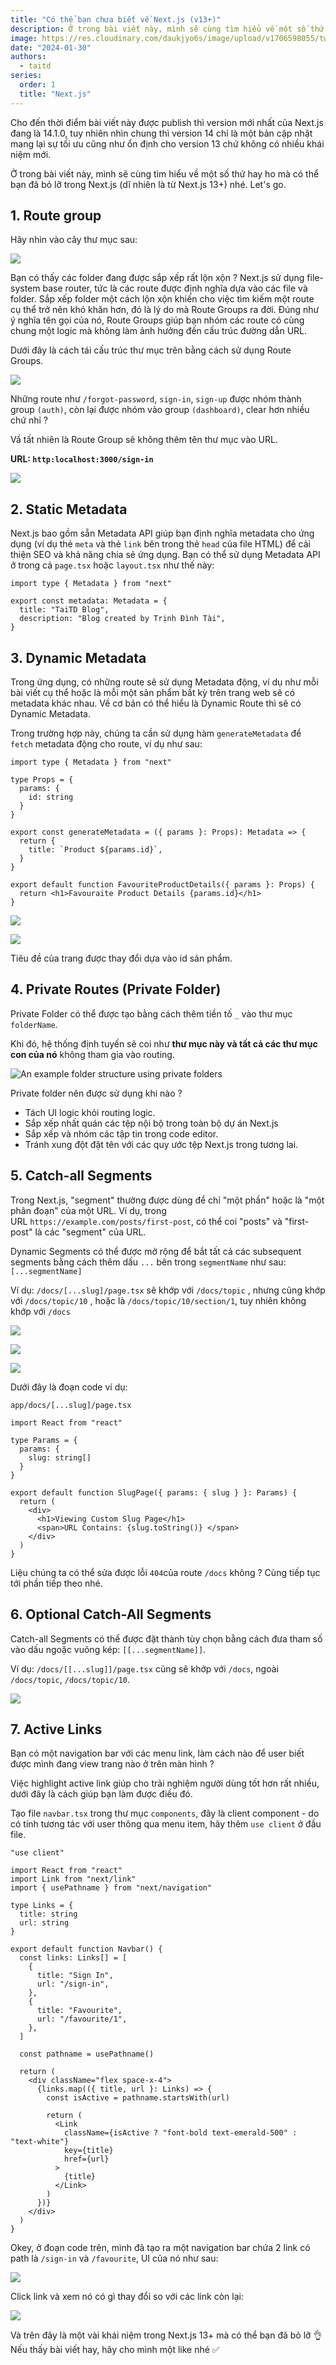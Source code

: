 ```yaml
---
title: "Có thể bạn chưa biết về Next.js (v13+)"
description: Ở trong bài viết này, mình sẽ cùng tìm hiểu về một số thứ hay ho mà có thể bạn đã bỏ lỡ trong Next.js (dĩ nhiên là từ Next.js 13+) nhé. Let's go.
image: https://res.cloudinary.com/daukjyo6s/image/upload/v1706598055/twitter-card_sznp94.png
date: "2024-01-30"
authors:
  - taitd
series:
  order: 1
  title: "Next.js"
---
```


Cho đến thời điểm bài viết này được publish thì version mới nhất của Next.js đang là 14.1.0, tuy nhiên nhìn chung thì version 14 chỉ là một bản cập nhật mang lại sự tối ưu cũng như ổn định cho version 13 chứ không có nhiều khái niệm mới.

Ở trong bài viết này, mình sẽ cùng tìm hiểu về một số thứ hay ho mà có thể bạn đã bỏ lỡ trong Next.js (dĩ nhiên là từ Next.js 13+) nhé. Let's go.

## 1. Route group

Hãy nhìn vào cây thư mục sau:

![](https://miro.medium.com/v2/resize:fit:439/1*sH3RtYmOOApgi_au3cWfMw.png)

Bạn có thấy các folder đang được sắp xếp rất lộn xộn ? Next.js sử dụng file-system base router, tức là các route được định nghĩa dựa vào các file và folder. Sắp xếp folder một cách lộn xộn khiến cho việc tìm kiếm một route cụ thể trở nên khó khăn hơn, đó là lý do mà Route Groups ra đời.
Đúng như ý nghĩa tên gọi của nó, Route Groups giúp bạn nhóm các route có cùng chung một logic mà không làm ảnh hưởng đến cấu trúc đường dẫn URL.

Dưới đây là cách tái cấu trúc thư mục trên bằng cách sử dụng Route Groups.

![](https://miro.medium.com/v2/resize:fit:385/1*Z_ZV_c6bz2Xf7GCBnyHy1A.png)

Những route như `/forgot-password`, `sign-in`, `sign-up` được nhóm thành group `(auth)`, còn lại được nhóm vào group `(dashboard)`, clear hơn nhiều chứ nhỉ ?

Vầ tất nhiên là Route Group sẽ không thêm tên thư mục vào URL.

**URL: `http:localhost:3000/sign-in`**

![](https://miro.medium.com/v2/resize:fit:700/1*1WMIZOfbDdnna06KG4XKUw.png)

## 2. Static Metadata

Next.js bao gồm sẵn Metadata API giúp bạn định nghĩa metadata cho ứng dụng (ví dụ thẻ `meta` và thẻ `link` bên trong thẻ `head` của file HTML) để cải thiện SEO và khả năng chia sẻ ứng dụng.
Bạn có thể sử dụng Metadata API ở trong cả `page.tsx` hoặc `layout.tsx` như thế này:

```tsx
import type { Metadata } from "next"

export const metadata: Metadata = {
  title: "TaiTD Blog",
  description: "Blog created by Trịnh Đình Tài",
}
```

## 3. Dynamic Metadata

Trong ứng dụng, có những route sẽ sử dụng Metadata động, ví dụ như mỗi bài viết cụ thể hoặc là mỗi một sản phẩm bất kỳ trên trang web sẽ có metadata khác nhau. Về cơ bản có thể hiểu là Dynamic Route thì sẽ có Dynamic Metadata.

Trong trường hợp này, chúng ta cần sử dụng hàm `generateMetadata` để `fetch` metadata động cho route, ví dụ như sau:

```tsx
import type { Metadata } from "next"

type Props = {
  params: {
    id: string
  }
}

export const generateMetadata = ({ params }: Props): Metadata => {
  return {
    title: `Product ${params.id}`,
  }
}

export default function FavouriteProductDetails({ params }: Props) {
  return <h1>Favouraite Product Details {params.id}</h1>
}
```

![](https://miro.medium.com/v2/resize:fit:700/1*pkexHOETmHrlpnISi4NYjQ.png)

![](https://miro.medium.com/v2/resize:fit:700/1*F1-MbywRmhfdEiV3ZoEsgA.png)

Tiêu đề của trang được thay đổi dựa vào id sản phẩm.

## 4. Private Routes (Private Folder)

Private Folder có thể được tạo bằng cách thêm tiền tố `_` vào thư mục `folderName`.

Khi đó, hệ thống định tuyến sẽ coi như **thư mục này và tất cả các thư mục con của nó** không tham gia vào routing.

![An example folder structure using private folders](https://nextjs.org/_next/image?url=%2Fdocs%2Fdark%2Fproject-organization-private-folders.png&w=3840&q=75&dpl=dpl_6Qir2sLFUSLWxJxpLbUBoZRU9wXc)

Private folder nên được sử dụng khi nào ?

- Tách UI logic khỏi routing logic.
- Sắp xếp nhất quán các tệp nội bộ trong toàn bộ dự án Next.js
- Sắp xếp và nhóm các tập tin trong code editor.
- Tránh xung đột đặt tên với các quy ước tệp Next.js trong tương lai.

## 5. Catch-all Segments

Trong Next.js, "segment" thường được dùng để chỉ "một phần" hoặc là "một phân đoạn" của một URL. Ví dụ, trong URL `https://example.com/posts/first-post`, có thể coi "posts" và "first-post" là các "segment" của URL.

Dynamic Segments có thể được mở rộng để bắt tất cả các subsequent segments bằng cách thêm dấu `...` bên trong `segmentName` như sau: `[...segmentName]`

Ví dụ: `/docs/[...slug]/page.tsx` sẽ khớp với `/docs/topic` , nhưng cũng khớp với `/docs/topic/10` , hoặc là `/docs/topic/10/section/1`, tuy nhiên không khớp với `/docs`

![](https://miro.medium.com/v2/resize:fit:700/1*ecPaz26WH8zyuHGyfRzCzA.png)

![](https://miro.medium.com/v2/resize:fit:700/1*yEaLYbm_pXQ2_saMDo1-HA.png)

![](https://miro.medium.com/v2/resize:fit:692/1*Q-YRWaHa4-4OD0hHYVMImw.png)

Dưới đây là đoạn code ví dụ:

`app/docs/[...slug]/page.tsx`

```tsx showLineNumbers
import React from "react"

type Params = {
  params: {
    slug: string[]
  }
}

export default function SlugPage({ params: { slug } }: Params) {
  return (
    <div>
      <h1>Viewing Custom Slug Page</h1>
      <span>URL Contains: {slug.toString()} </span>
    </div>
  )
}
```

Liệu chúng ta có thể sửa được lỗi `404`của route `/docs` không ? Cùng tiếp tục tới phần tiếp theo nhé.

## 6. Optional Catch-All Segments

Catch-all Segments có thể được đặt thành tùy chọn bằng cách đưa tham số vào dấu ngoặc vuông kép: `[[...segmentName]]`.

Ví dụ: `/docs/[[...slug]]/page.tsx` cũng sẽ khớp với `/docs`, ngoài `/docs/topic`, `/docs/topic/10`.

![](https://miro.medium.com/v2/resize:fit:603/1*Ojd3eOmtkmOoQd3GBKiRAg.png)

## 7. Active Links

Bạn có một navigation bar với các menu link, làm cách nào để user biết được mình đang view trang nào ở trên màn hình ?

Việc highlight active link giúp cho trải nghiệm người dùng tốt hơn rất nhiều, dưới đây là cách giúp bạn làm được điều đó.

Tạo file `navbar.tsx` trong thư mục `components`, đây là client component - do có tính tương tác với user thông qua menu item, hãy thêm `use client` ở đầu file.

```tsx showLineNumbers
"use client"

import React from "react"
import Link from "next/link"
import { usePathname } from "next/navigation"

type Links = {
  title: string
  url: string
}

export default function Navbar() {
  const links: Links[] = [
    {
      title: "Sign In",
      url: "/sign-in",
    },
    {
      title: "Favourite",
      url: "/favourite/1",
    },
  ]

  const pathname = usePathname()

  return (
    <div className="flex space-x-4">
      {links.map(({ title, url }: Links) => {
        const isActive = pathname.startsWith(url)

        return (
          <Link
            className={isActive ? "font-bold text-emerald-500" : "text-white"}
            key={title}
            href={url}
          >
            {title}
          </Link>
        )
      })}
    </div>
  )
}
```

Okey, ở đoạn code trên, mình đã tạo ra một navigation bar chứa 2 link có path là `/sign-in` và `/favourite`, UI của nó như sau:

![](https://miro.medium.com/v2/resize:fit:581/1*DwZDyIkHyN8Sm-7Hh1wCww.png)

Click link và xem nó có gì thay đổi so với các link còn lại:

![](https://miro.medium.com/v2/resize:fit:668/1*VfvVhZXLMZ3nkLgIsCirsw.png)

Và trên đây là một vài khái niệm trong Next.js 13+ mà có thể bạn đã bỏ lỡ 👌  
Nếu thấy bài viết hay, hãy cho mình một like nhé ✅
